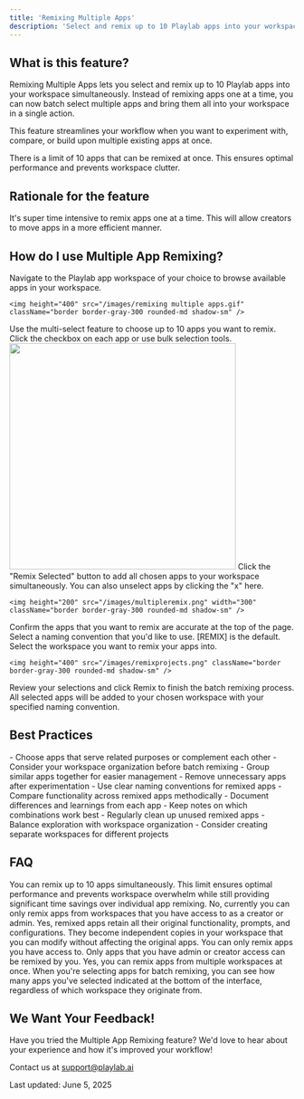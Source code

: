 ```yaml
---
title: 'Remixing Multiple Apps'
description: 'Select and remix up to 10 Playlab apps into your workspace all at once for faster workflow and experimentation'
---
```


## <Icon icon="bell-on" size="24" className="inline-block align-text-bottom" /> What is this feature?

Remixing Multiple Apps lets you select and remix up to 10 Playlab apps into your workspace simultaneously. Instead of remixing apps one at a time, you can now batch select multiple apps and bring them all into your workspace in a single action.

This feature streamlines your workflow when you want to experiment with, compare, or build upon multiple existing apps at once.

<Warning>
There is a limit of 10 apps that can be remixed at once. This ensures optimal performance and prevents workspace clutter.
</Warning>

## <Icon icon="lightbulb" size="24" className="inline-block align-text-bottom" /> Rationale for the feature
It's super time intensive to remix apps one at a time. This will allow creators to move apps in a more efficient manner.

## <Icon icon="thought-bubble" size="24" className="inline-block align-text-bottom" /> How do I use Multiple App Remixing?

<Steps>
  <Step title="Go to your desired workspace">
    Navigate to the Playlab app workspace of your choice to browse available apps in your workspace.

    <img height="400" src="/images/remixing multiple apps.gif" className="border border-gray-300 rounded-md shadow-sm" />
  </Step>
  <Step title="Select multiple apps">
    Use the multi-select feature to choose up to 10 apps you want to remix. Click the checkbox on each app or use bulk selection tools.
    <img height="400" src="/images/selectapps.png" className="border border-gray-300 rounded-md shadow-sm" />
  </Step>
  <Step title="Remix selected apps">
    Click the "Remix Selected" button to add all chosen apps to your workspace simultaneously. You can also unselect apps by clicking the "x" here.

    <img height="200" src="/images/multipleremix.png" width="300" className="border border-gray-300 rounded-md shadow-sm" />
  </Step>
  <Step title="Choose a Naming Convention and Workspace">
    Confirm the apps that you want to remix are accurate at the top of the page.
    Select a naming convention that you'd like to use. [REMIX] is the default.
    Select the workspace you want to remix your apps into.

    <img height="400" src="/images/remixprojects.png" className="border border-gray-300 rounded-md shadow-sm" />
  </Step>
  <Step title="Complete the Remix">
    Review your selections and click Remix to finish the batch remixing process. All selected apps will be added to your chosen workspace with your specified naming convention.
  </Step>
</Steps>

## <Icon icon="key" size="24" className="inline-block align-text-bottom" /> Best Practices

<CardGroup cols={2}>
  <Card title="Plan Your Selection Strategy" icon="ballot-check">
    - Choose apps that serve related purposes or complement each other
    - Consider your workspace organization before batch remixing
    - Group similar apps together for easier management
  </Card>

  <Card title="Optimize Your Workspace" icon="gauge-simple-high">
    - Remove unnecessary apps after experimentation
    - Use clear naming conventions for remixed apps
  </Card>

  <Card title="Test Systematically" icon="vial">
    - Compare functionality across remixed apps methodically
    - Document differences and learnings from each app
    - Keep notes on which combinations work best
  </Card>

  <Card title="Manage Workspace Efficiently" icon="folder">
    - Regularly clean up unused remixed apps
    - Balance exploration with workspace organization
    - Consider creating separate workspaces for different projects
  </Card>
</CardGroup>

## <Icon icon="circle-question" size="24" className="inline-block align-text-bottom" /> FAQ

<Accordion title="What's the maximum number of apps I can remix at once?">
You can remix up to 10 apps simultaneously. This limit ensures optimal performance and prevents workspace overwhelm while still providing significant time savings over individual app remixing.
</Accordion>

<Accordion title="Can I remix apps from the Playlab Explore page?">
No, currently you can only remix apps from workspaces that you have access to as a creator or admin.
</Accordion>

<Accordion title="Do remixed apps maintain their original functionality?">
Yes, remixed apps retain all their original functionality, prompts, and configurations. They become independent copies in your workspace that you can modify without affecting the original apps.
</Accordion>

<Accordion title="Can I remix private or restricted apps in bulk?">
You can only remix apps you have access to. Only apps that you have admin or creator access can be remixed by you.
</Accordion>

<Accordion title="Can I remix apps from multiple workspaces?">
Yes, you can remix apps from multiple workspaces at once. When you're selecting apps for batch remixing, you can see how many apps you've selected indicated at the bottom of the interface, regardless of which workspace they originate from.
</Accordion>

## <Icon icon="bullhorn" size="24" className="inline-block align-text-bottom" /> We Want Your Feedback!

Have you tried the Multiple App Remixing feature? We'd love to hear about your experience and how it's improved your workflow!

Contact us at support@playlab.ai

Last updated: June 5, 2025